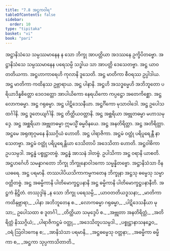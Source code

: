 ```yaml
---
title: "7.8 အဋ္ဌကဝါရ"
tableOfContents: false
sidebar:
  order: 10
type: "tipitaka"
basket: "vi"
book: "pari"
---
```



<DynamicBreadcrumb />

<Division number="328" book="pari">

<Paragraph number="1552" book="pari">
အဋ္ဌာနိသံသေ သမ္ပဿမာနေန န သော ဘိက္ခု အာပတ္တိယာ အဒဿနေ ဥက္ခိပိတဗ္ဗော. အဋ္ဌာနိသံသေ သမ္ပဿမာနေန ပရေသမ္ပိ သဒ္ဓါယ သာ အာပတ္တိ ဒေသေတဗ္ဗာ. အဋ္ဌ ယာဝတတိယကာ. အဋ္ဌဟာကာရေဟိ ကုလာနိ ဒူသေတိ. အဋ္ဌ မာတိကာ စီဝရဿ ဥပ္ပါဒါယ. အဋ္ဌ မာတိကာ ကထိနဿ ဥဗ္ဘာရာယ. အဋ္ဌ ပါနာနိ. အဋ္ဌဟိ အသဒ္ဓမ္မေဟိ အဘိဘူတော ပရိယာဒိန္နစိတ္တော ဒေဝဒတ္တော အာပါယိကော နေရယိကော ကပ္ပဋ္ဌော အတေကိစ္ဆော. အဋ္ဌ လောကဓမ္မာ. အဋ္ဌ ဂရုဓမ္မာ. အဋ္ဌ ပါဋိဒေသနီယာ. အဋ္ဌင်္ဂိကော မုသာဝါဒေါ. အဋ္ဌ ဥပေါသထင်္ဂါနိ. အဋ္ဌ ဒူတေယျင်္ဂါနိ. အဋ္ဌ တိတ္ထိယဝတ္တာနိ. အဋ္ဌ အစ္ဆရိယာ အဗ္ဘုတဓမ္မာ မဟာသမုဒ္ဒေ. အဋ္ဌ အစ္ဆရိယာ အဗ္ဘုတဓမ္မာ ဣမသ္မိံ ဓမ္မဝိနယေ. အဋ္ဌ အနတိရိတ္တာ. အဋ္ဌ အတိရိတ္တာ. အဋ္ဌမေ အရုဏုဂ္ဂမနေ နိဿဂ္ဂိယံ ဟောတိ. အဋ္ဌ ပါရာဇိကာ. အဋ္ဌမံ ဝတ္ထုံ ပရိပူရေန္တီ နာသေတဗ္ဗာ. အဋ္ဌမံ ဝတ္ထုံ ပရိပူရေန္တိယာ ဒေသိတာပိ အဒေသိတာ ဟောတိ. အဋ္ဌဝါစိကာ ဥပသမ္ပဒါ. အဋ္ဌန္နံ ပစ္စုဋ္ဌာတဗ္ဗံ. အဋ္ဌန္နံ အာသနံ ဒါတဗ္ဗံ. ဥပါသိကာ အဋ္ဌ ဝရာနိ ယာစတိ. အဋ္ဌဟင်္ဂေဟိ သမန္နာဂတော ဘိက္ခု ဘိက္ခုနောဝါဒကော သမ္မန္နိတဗ္ဗော. အဋ္ဌာနိသံသာ ဝိနယဓရေ. အဋ္ဌ ပရမာနိ. တဿပါပိယသိကာကမ္မကတေန ဘိက္ခုနာ အဋ္ဌသု ဓမ္မေသု သမ္မာ ဝတ္တိတဗ္ဗံ. အဋ္ဌ အဓမ္မိကာနိ ပါတိမောက္ခဋ္ဌပနာနိ အဋ္ဌ ဓမ္မိကာနိ ပါတိမောက္ခဋ္ဌပနာနီတိ.

</Paragraph>
</Division>

<Paragraph number="1553" type="center" book="pari">
အဋ္ဌကံ နိဋ္ဌိတံ.



</Paragraph>

<Paragraph number="1554" type="center" book="pari">
တဿုဒ္ဒါနံ


</Paragraph>

<Paragraph number="1555" type="verses" book="pari">
_န သော ဘိက္ခု ပရေသမ္ပိ,_  
_ယာဝတတိယဒူသနာ;_  
_မာတိကာ ကထိနုဗ္ဘာရာ,_  
_ပါနာ အဘိဘူတေန စ._  

</Paragraph>

<Paragraph number="1556" type="verses" book="pari">
_လောကဓမ္မာ ဂရုဓမ္မာ,_  
_ပါဋိဒေသနီယာ မုသာ;_  
ဥပေါသထာ စ ဒူတင်္ဂါ,_  
_တိတ္ထိယာ သမုဒ္ဒေပိ စ._  

</Paragraph>

<Paragraph number="1557" type="verses" book="pari">
_အဗ္ဘုတာ အနတိရိတ္တံ,_  
_အတိရိတ္တံ နိဿဂ္ဂိယံ;_  
_ပါရာဇိကဋ္ဌမံ ဝတ္ထု,_  
_အဒေသိတူပသမ္ပဒါ._  

</Paragraph>

<Paragraph number="1558" type="verses" book="pari">
_ပစ္စုဋ္ဌာနာသနဉ္စေဝ,_  
_ဝရံ ဩဝါဒကေန စ;_  
_အာနိသံသာ ပရမာနိ,_  
_အဋ္ဌဓမ္မေသု ဝတ္တနာ;_  
_အဓမ္မိကာ ဓမ္မိကာ စ,_  
_အဋ္ဌကာ သုပ္ပကာသိတာတိ._
</Paragraph>